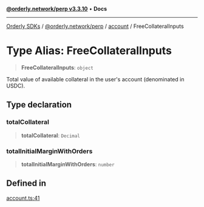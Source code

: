 [**@orderly.network/perp v3.3.10**](/sdks/tech-doc/@orderly.network/perp/README) • **Docs**

***

[Orderly SDKs](/sdks/tech-doc/packages) / [@orderly.network/perp](/sdks/tech-doc/@orderly.network/perp/README) / [account](/sdks/tech-doc/@orderly.network/perp/namespaces/account/README) / FreeCollateralInputs

# Type Alias: FreeCollateralInputs

> **FreeCollateralInputs**: `object`

Total value of available collateral in the user's account (denominated in USDC).

## Type declaration

### totalCollateral

> **totalCollateral**: `Decimal`

### totalInitialMarginWithOrders

> **totalInitialMarginWithOrders**: `number`

## Defined in

[account.ts:41](https://github.com/OrderlyNetwork/js-sdk/blob/554ae704783e3b83c40bb234a899e8f02987d9b6/packages/perp/src/account.ts#L41)
